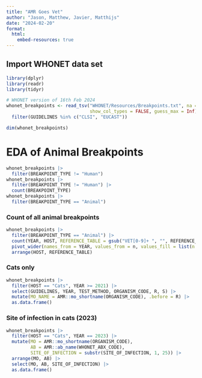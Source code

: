 ```yaml
---
title: "AMR Goes Vet"
author: "Jason, Matthew, Javier, Matthijs"
date: "2024-02-20"
format: 
  html: 
    embed-resources: true
---
```


## Import WHONET data set

```r
library(dplyr)
library(readr)
library(tidyr)

# WHONET version of 16th Feb 2024
whonet_breakpoints <- read_tsv("WHONET/Resources/Breakpoints.txt", na = c("", "NA", "-"),
                               show_col_types = FALSE, guess_max = Inf) %>%
  filter(GUIDELINES %in% c("CLSI", "EUCAST"))

dim(whonet_breakpoints)
```

# EDA of Animal Breakpoints

```r
whonet_breakpoints |>
  filter(BREAKPOINT_TYPE != "Human")
whonet_breakpoints |>
  filter(BREAKPOINT_TYPE != "Human") |>
  count(BREAKPOINT_TYPE)
whonet_breakpoints |>
  filter(BREAKPOINT_TYPE == "Animal")
```

### Count of all animal breakpoints

```r
whonet_breakpoints |>
  filter(BREAKPOINT_TYPE == "Animal") |>
  count(YEAR, HOST, REFERENCE_TABLE = gsub("VET[0-9]+ ", "", REFERENCE_TABLE)) |>
  pivot_wider(names_from = YEAR, values_from = n, values_fill = list(n = 0)) |>
  arrange(HOST, REFERENCE_TABLE)
```

### Cats only

```r
whonet_breakpoints |>
  filter(HOST == "Cats", YEAR >= 2021) |> 
  select(GUIDELINES, YEAR, TEST_METHOD, ORGANISM_CODE, R, S) |> 
  mutate(MO_NAME = AMR::mo_shortname(ORGANISM_CODE), .before = R) |> 
  as.data.frame()
```

### Site of infection in cats (2023)

```r
whonet_breakpoints |>
  filter(HOST == "Cats", YEAR == 2023) |> 
  mutate(MO = AMR::mo_shortname(ORGANISM_CODE),
         AB = AMR::ab_name(WHONET_ABX_CODE),
         SITE_OF_INFECTION = substr(SITE_OF_INFECTION, 1, 25)) |> 
  arrange(MO, AB) |> 
  select(MO, AB, SITE_OF_INFECTION) |> 
  as.data.frame()
```

